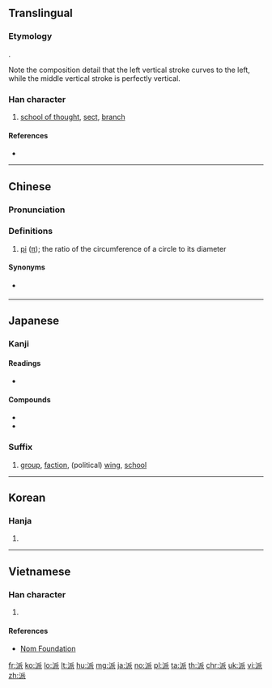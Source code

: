 ==Translingual==

===Etymology===
{{Han compound|水|𠂢|c1=s|c2=p|ls=psc}}.

Note the composition detail that the left vertical stroke curves to the left, while the middle vertical stroke is perfectly vertical.

===Han character===
{{Han char|rn=85|rad=水|as=06|sn=9|four=32132|canj=EHHV}}

# [[school of thought]], [[sect]], [[branch]]

====References====
* {{Han ref|kx=0623.010|dkj=17428|dj=1019.030|hdz=31611.060|uh=6D3E|ud=27966|bh=ACA3|bd=44195}}

----

==Chinese==
{{zh-forms}}

===Pronunciation===
{{zh-pron
|m=pài
|c=paai3
|h=pfs=phai
|md=
|mn=phài
|w=
|mc=y
|oc=y
|cat=n
}}

===Definitions===
{{zh-hanzi}}

# {{label|zh|mathematics}} [[pi]] ([[π]]); the ratio of the circumference of a circle to its diameter
{{attention|zh|needs non-mathenatical definitions}}

====Synonyms====
* {{sense|pi}} {{zh-l|圓周率}}

----

==Japanese==

===Kanji===
{{ja-kanji|grade=6|rs=水06}}

====Readings====
* {{ja-readings|goon=[[へ]] (he)|kanon=[[はい]]|kanyoon=[[は]] (ha)|kun=[[わかれる]] (wakareru)}}

====Compounds====
* {{m|ja|宗派||religious [[sect]]|tr=しゅうは, shūha|sc=Jpan}}
* {{m|ja|流派||school of thought|tr=[[りゅうは]], [[ryūha]]|sc=Jpan}}

===Suffix===
{{ja-pos|suffix|は}}

# [[group]], [[faction]], (political) [[wing]], [[school]]

----

==Korean==

===Hanja===
{{ko-hanja|hangeul=파|eumhun=|rv=pa|mr=p'a|y=pha}}

# {{defn|lang=ko|sort=水06}}

----

==Vietnamese==

===Han character===
{{vi-hantu|[[phái]], [[pháy]], [[phai]], [[phới]], [[phe]], [[phơi]], [[vé]]|rs=水06}}

# {{defn|lang=vi|sort=水06}}

====References====
* [http://nomfoundation.org/common/nom_details.php?codepoint=6d3e Nom Foundation]

[[fr:派]]
[[ko:派]]
[[lo:派]]
[[lt:派]]
[[hu:派]]
[[mg:派]]
[[ja:派]]
[[no:派]]
[[pl:派]]
[[ta:派]]
[[th:派]]
[[chr:派]]
[[uk:派]]
[[vi:派]]
[[zh:派]]